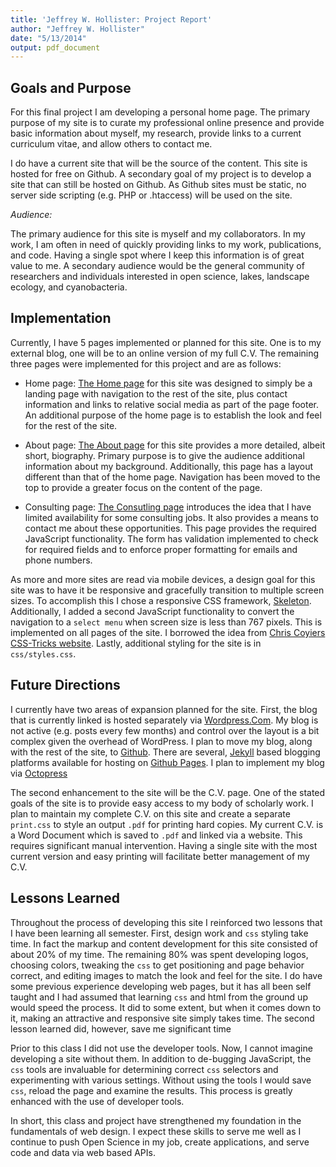 ```yaml
---
title: 'Jeffrey W. Hollister: Project Report'
author: "Jeffrey W. Hollister"
date: "5/13/2014"
output: pdf_document
---
```


## Goals and Purpose

For this final project I am developing a personal home page.  The primary purpose of my site is to curate my professional online presence and provide basic information about myself, my research, provide links to a current curriculum vitae, and allow others to contact me. 

I do have a current site that will be the source of the content.  This site is hosted for free on Github.  A secondary goal of my project is to develop a site that can still be hosted on Github.  As Github sites must be static, no server side scripting (e.g. PHP or .htaccess) will be used on the site.

*Audience:*

The primary audience for this site is myself and my collaborators.  In my work, I am often in need of quickly providing links to my work, publications, and code.  Having a single spot where I keep this information is of great value to me.  A secondary audience would be the general community of researchers and individuals interested in open science, lakes, landscape ecology, and cyanobacteria.   

## Implementation

Currently, I have 5 pages implemented or planned for this site.  One is to my external blog, one will be to an online version of my full C.V. The remaining three pages were implemented for this project and are as follows:

- Home page: [The Home page](http://morpheus.dce.harvard.edu/~jhollist/BeeR_is_Good/project/index.html) for this site was designed to simply be a landing page with navigation to the rest of the site, plus contact information and links to relative social media as part of the page footer.  An additional purpose of the home page is to establish the look and feel for the rest of the site.

- About page: [The About page](http://morpheus.dce.harvard.edu/~jhollist/BeeR_is_Good/project/about.html) for this site provides a more detailed, albeit short, biography.  Primary purpose is to give the audience additional information about my background.  Additionally, this page has a layout different than that of the home page.  Navigation has been moved to the top to provide a greater focus on the content of the page.

- Consulting page: [The Consutling page](http://morpheus.dce.harvard.edu/~jhollist/BeeR_is_Good/project/contact.html) introduces the idea that I have limited availability for some consulting jobs.  It also provides a means to contact me about these opportunities.  This page provides the required JavaScript functionality.  The form has validation implemented to check for required fields and to enforce proper formatting for emails and phone numbers.

As more and more sites are read via mobile devices, a design goal for this site was to have it be responsive and gracefully transition to multiple screen sizes.  To accomplish this I chose a responsive CSS framework, [Skeleton](http://www.getskeleton.com/).  Additionally, I added a second JavaScript functionality to convert the navigation to a `select menu` when screen size is less than 767 pixels. This is implemented on all pages of the site. I borrowed the idea from [Chris Coyiers CSS-Tricks website](http://css-tricks.com/convert-menu-to-dropdown/). Lastly, additional styling for the site is in `css/styles.css`.

## Future Directions

I currently have two areas of expansion planned for the site.  First, the blog that is currently linked is hosted separately via [Wordpress.Com](http://wordpress.com/).  My blog is not active (e.g. posts every few months) and control over the layout is a bit complex given the overhead of WordPress.  I plan to move my blog, along with the rest of the site, to [Github](https://github.com).  There are several, [Jekyll](http://jekyllrb.com/) based blogging platforms available for hosting on [Github Pages](https://pages.github.com/).  I plan to implement my blog via [Octopress](http://octopress.org/)

The second enhancement to the site will be the C.V. page.  One of the stated goals of the site is to provide easy access to my body of scholarly work.  I plan to maintain my complete C.V. on this site and create a separate `print.css` to style an output `.pdf` for printing hard copies.  My current C.V. is a Word Document which is saved to `.pdf` and linked via a website.  This requires significant manual intervention.  Having a single site with the most current version and easy printing will facilitate better management of my C.V.


## Lessons Learned

Throughout the process of developing this site I reinforced two lessons that I have been learning all semester.  First, design work and `css` styling take time.  In fact the markup and content development for this site consisted of about 20% of my time.  The remaining 80% was spent developing logos, choosing colors, tweaking the `css` to get positioning and page behavior correct, and editing images to match the look and feel for the site.  I do have some previous experience developing web pages, but it has all been self taught and I had assumed that learning `css` and html from the ground up would speed the process.  It did to some extent, but when it comes down to it, making an attractive and responsive site simply takes time.  The second lesson learned did, however, save me significant time

Prior to this class I did not use the developer tools.  Now, I cannot imagine developing a site without them.   In addition to de-bugging JavaScript, the `css` tools are invaluable for determining correct `css` selectors and experimenting with various settings.  Without using the tools I would save `css`, reload the page and examine the results.  This process is greatly enhanced with the use of developer tools.

In short, this class and project have strengthened my foundation in the fundamentals of web design. I expect these skills to serve me well as I continue to push Open Science in my job, create applications, and serve code and data via web based APIs.


